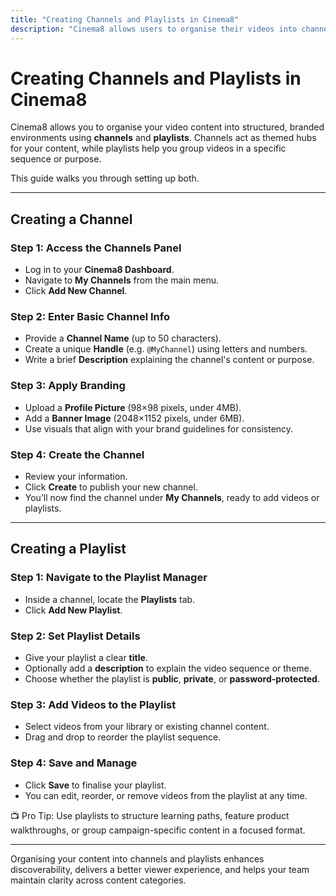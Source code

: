```yaml
---
title: "Creating Channels and Playlists in Cinema8"
description: "Cinema8 allows users to organise their videos into channels and playlists, creating a structured, professional presentation for your audience. This guide walks you through the steps for setting up channels and playlists, editing their details, and managing videos within them."
---
```



# Creating Channels and Playlists in Cinema8

Cinema8 allows you to organise your video content into structured, branded environments using **channels** and **playlists**. Channels act as themed hubs for your content, while playlists help you group videos in a specific sequence or purpose.

This guide walks you through setting up both.

---

## Creating a Channel

<Steps>

### Step 1: Access the Channels Panel

- Log in to your **Cinema8 Dashboard**.
- Navigate to **My Channels** from the main menu.
- Click **Add New Channel**.

### Step 2: Enter Basic Channel Info

- Provide a **Channel Name** (up to 50 characters).
- Create a unique **Handle** (e.g. `@MyChannel`) using letters and numbers.
- Write a brief **Description** explaining the channel's content or purpose.

### Step 3: Apply Branding

- Upload a **Profile Picture** (98×98 pixels, under 4MB).
- Add a **Banner Image** (2048×1152 pixels, under 6MB).
- Use visuals that align with your brand guidelines for consistency.

### Step 4: Create the Channel

- Review your information.
- Click **Create** to publish your new channel.
- You’ll now find the channel under **My Channels**, ready to add videos or playlists.

</Steps>

---

## Creating a Playlist

<Steps>

### Step 1: Navigate to the Playlist Manager

- Inside a channel, locate the **Playlists** tab.
- Click **Add New Playlist**.

### Step 2: Set Playlist Details

- Give your playlist a clear **title**.
- Optionally add a **description** to explain the video sequence or theme.
- Choose whether the playlist is **public**, **private**, or **password-protected**.

### Step 3: Add Videos to the Playlist

- Select videos from your library or existing channel content.
- Drag and drop to reorder the playlist sequence.

### Step 4: Save and Manage

- Click **Save** to finalise your playlist.
- You can edit, reorder, or remove videos from the playlist at any time.

</Steps>

<Callout type="info">
📺 Pro Tip: Use playlists to structure learning paths, feature product walkthroughs, or group campaign-specific content in a focused format.
</Callout>

---

Organising your content into channels and playlists enhances discoverability, delivers a better viewer experience, and helps your team maintain clarity across content categories.
